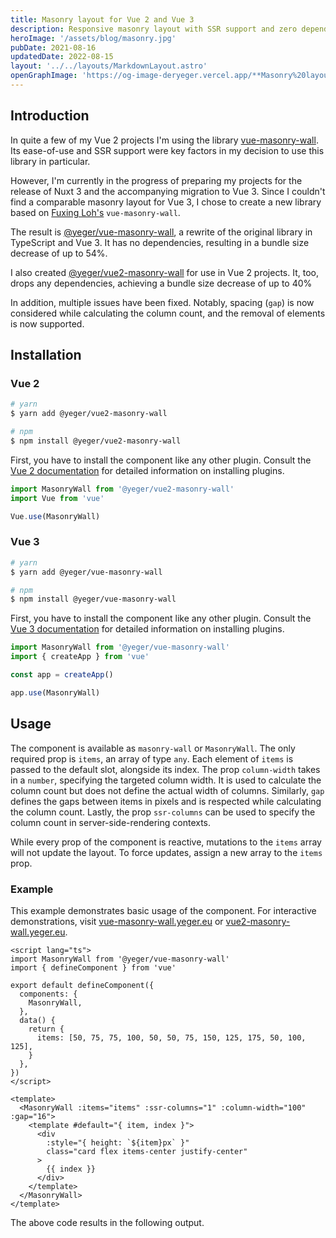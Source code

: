 ```yaml
---
title: Masonry layout for Vue 2 and Vue 3
description: Responsive masonry layout with SSR support and zero dependencies for Vue 2 and Vue 3.
heroImage: '/assets/blog/masonry.jpg'
pubDate: 2021-08-16
updatedDate: 2022-08-15
layout: '../../layouts/MarkdownLayout.astro'
openGraphImage: 'https://og-image-deryeger.vercel.app/**Masonry%20layout%20for%20Vue%202%20and%20Vue%203**.png?theme=dark&md=1&fontSize=100px&images=https%3A%2F%2Fjan-mueller.at%2Fog-image-light.svg&images=https%3A%2F%2Fapi.iconify.design%2Flogos%2Fvue.svg'
---
```


## Introduction

In quite a few of my Vue 2 projects I'm using the library [vue-masonry-wall](https://github.com/fuxingloh/vue-masonry-wall).
Its ease-of-use and SSR support were key factors in my decision to use this library in particular.

However, I'm currently in the progress of preparing my projects for the release of Nuxt 3 and the accompanying migration to Vue 3.
Since I couldn't find a comparable masonry layout for Vue 3, I chose to create a new library based on [Fuxing Loh's](https://github.com/fuxingloh) `vue-masonry-wall`.

The result is [@yeger/vue-masonry-wall](https://github.com/DerYeger/vue-masonry-wall), a rewrite of the original library in TypeScript and Vue 3.
It has no dependencies, resulting in a bundle size decrease of up to 54%.

I also created [@yeger/vue2-masonry-wall](https://github.com/DerYeger/vue2-masonry-wall) for use in Vue 2 projects.
It, too, drops any dependencies, achieving a bundle size decrease of up to 40%

In addition, multiple issues have been fixed.
Notably, spacing (`gap`) is now considered while calculating the column count, and the removal of elements is now supported.

## Installation

### Vue 2

```bash
# yarn
$ yarn add @yeger/vue2-masonry-wall

# npm
$ npm install @yeger/vue2-masonry-wall
```

First, you have to install the component like any other plugin.
Consult the [Vue 2 documentation](https://vuejs.org/v2/guide/plugins.html#Using-a-Plugin) for detailed information on installing plugins.

```ts
import MasonryWall from '@yeger/vue2-masonry-wall'
import Vue from 'vue'

Vue.use(MasonryWall)
```

### Vue 3

```bash
# yarn
$ yarn add @yeger/vue-masonry-wall

# npm
$ npm install @yeger/vue-masonry-wall
```

First, you have to install the component like any other plugin.
Consult the [Vue 3 documentation](https://v3.vuejs.org/guide/plugins.html#using-a-plugin) for detailed information on installing plugins.

```ts
import MasonryWall from '@yeger/vue-masonry-wall'
import { createApp } from 'vue'

const app = createApp()

app.use(MasonryWall)
```

## Usage

The component is available as `masonry-wall` or `MasonryWall`.
The only required prop is `items`, an array of type `any`.
Each element of `items` is passed to the default slot, alongside its index.
The prop `column-width` takes in a `number`, specifying the targeted column width.
It is used to calculate the column count but does not define the actual width of columns.
Similarly, `gap` defines the gaps between items in pixels and is respected while calculating the column count.
Lastly, the prop `ssr-columns` can be used to specify the column count in server-side-rendering contexts.

While every prop of the component is reactive, mutations to the `items` array will not update the layout.
To force updates, assign a new array to the `items` prop.

### Example

This example demonstrates basic usage of the component.
For interactive demonstrations, visit [vue-masonry-wall.yeger.eu](https://vue-masonry-wall.yeger.eu/) or [vue2-masonry-wall.yeger.eu](https://vue2-masonry-wall.yeger.eu/).

```vue
<script lang="ts">
import MasonryWall from '@yeger/vue-masonry-wall'
import { defineComponent } from 'vue'

export default defineComponent({
  components: {
    MasonryWall,
  },
  data() {
    return {
      items: [50, 75, 75, 100, 50, 50, 75, 150, 125, 175, 50, 100, 125],
    }
  },
})
</script>

<template>
  <MasonryWall :items="items" :ssr-columns="1" :column-width="100" :gap="16">
    <template #default="{ item, index }">
      <div
        :style="{ height: `${item}px` }"
        class="card flex items-center justify-center"
      >
        {{ index }}
      </div>
    </template>
  </MasonryWall>
</template>
```

The above code results in the following output.


<VueMasonryWall client:idle />
